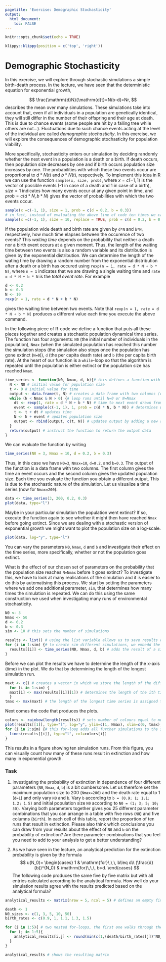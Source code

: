 ```yaml
---
pagetitle: 'Exercise: Demographic Stochasticity'
output: 
  html_document:
    toc: FALSE
---
```


```r
knitr::opts_chunk$set(echo = TRUE)
```

```r
klippy::klippy(position = c('top', 'right'))
```

# Demographic Stochasticity {.tabset}

In this exercise, we will explore through stochastic simulations a simple birth-death process. In the lecture, we have seen that the deterministic equation for exponential growth,

$$
\frac{\mathrm{d}N}{\mathrm{d}t}=N(b-d)=Nr,
$$
describes the mean over many simulations. These simulations take into account that, even if all individuals in a population are genetically identical, they will still differ in the number of their offspring and their age at death. This is due to chance events (some people are hit by a falling tree while others are not...). Fluctuations due to such chance events acting at the level of the individual are called *demographic stochasticity*. In this exercise, we will explore the consequences of demographic stochasticity for population viability.

More specifically, stochasticity enters our simulation by deciding randomly whether the next event in a population is a death or a birth. If death occurs, then population size decreases by one and if birth occurs population size increases by one. The probabilities with which these two events occur are proportional to $d*N(t)$ and $b*N(t)$, respectively. To implement this idea in R we can use the function ```sample(x, size, prob)```, where $x = c(-1, 1)$ is the vector of possible events (-1 in case of a death and 1 in case of a birth), $size = 1$ indicates how many events occur at any given point in time, and $prob = c(d*N, b*N)$ gives the vector of probabilities with which the two events occur.

```r
sample(x =c(-1, 1), size = 1, prob = c(d = 0.2, b = 0.3))
# in fact, instead of evaluating the above line of code ten times we can simply evaluate
sample(x =c(-1, 1), size = 10, replace = TRUE, prob = c(d = 0.2, b = 0.3)) # here we had to add the argument replace=TRUE to the function to indicate that earlier outcomes do not effect the probabilities of future outcomes
```

If the population wide death and birth rate are given by ```d*N``` and ```b*N```, respectively, how much time elapses between the occurence of two events? This *waiting time* depends on the probability that neither a death nor a birth event occurs at a given moment. Thus, the length of the waiting time between two events is also a random variable and its distribution is given by the exponential distribution. We can determine the length of the wating time by drawing a random number from the exponential distribution after a death or a birth has occured using ```rexp(n = 1, rate = d * N + b * N)```, where ```n = 1``` indicates that we are drawing a single waiting time and ```rate = d * N + b * N``` is the *total event rate*. For example

```r
d <- 0.2
b <- 0.3
N <- 10
rexp(n = 1, rate = d * N + b * N)
```

gives the waiting time between two events. Note that ```rexp(n = 1, rate = d * N + b * N)``` produces a different value each time you execute the above command.

In the following piece of R-code we define a function that puts all these pieces together and creates a stochastic population dynamical time series. The function has four arguments: ```N0``` (the initial number of individuals in the population), ```Nmax``` (when the simulated population has reached this number the simulation stops (the simulation also stops once the population has gone extinct (```N=0```)), ```d``` (the per capita death rate) and ```b``` (the per capita birth rate). At the heart of our function is a ```while```-loop so that the algorithm is repeated until the population is either extinct or the population size has reached ```Nmax```.

```r
time_series <- function(N0, Nmax, d, b){# this defines a function with the name "time_series". It has four arguments: N0, Nmax, b, d
  N <- N0 # initial value for population size
  t <- 0 # initial value for time
  output <- data.frame(t, N) # creates a data frame with two columns (one for time and one for population size) in which we store the results from the simulation; we could also have used a matrix instead
  while (N < Nmax & N > 0) {# loop runs until N=0 or N=Nmax
    dt <- rexp(1, rate = d * N + b * N) # time to next event drawn from exponential distribution
    event <- sample(c(-1, 1), 1, prob = c(d * N, b * N)) # determines whether next event is birth or death
    t <- t + dt # updates time
    N <- N + event # updates population size
    output <- rbind(output, c(t, N)) # updates output by adding a new row
  }
  return(output) # instruct the function to return the output data
}
```

We can evaluate the function by writing

```r
time_series(N0 = 3, Nmax = 10, d = 0.2, b = 0.3)
```

Thus, in this case we have ```N0=3```, ```Nmax=10```, ```d=0.2```, and ```b=0.3```. The output of the function is a data frame with two columns. The first column gives the time an event occurs and the second column gives the updated population size. Each time you evaluate the function you obtain a different output. This is due to the stochastic nature of the simulation. Let us visualize a time series (now for ```Nmax=200```).

```r
data <- time_series(3, 200, 0.2, 0.3)
plot(data, type="l")
```

Maybe in your particular simulation the population went extinct? If so, execute the function again to see whether it might then have reached ```Nmax``` before going extinct. Since we are dealing with a stochastic version of exponential growth we might want to plot the population size on a log-scale.

```r
plot(data, log="y", type="l")
```

You can vary the parameters ```N0```, ```Nmax```, ```d``` and ```b``` and investigate their effect on the time series, more specifically, whether or not the population goes extinct.

What is the effect of our chosen set of parameters on the probability that the population size reaches ```N=Nmax``` before it goes extinct? To investigate this, we have to look at many realisations of the simulation and it is easier to do this by automatising this process. We start by setting the parameters where we add one additional parameter, ```sim```, that determines how many times the simulation is repeated. We can do this using the same construction we used when investigating many runs of environmental stochasticity.

```r
N0 <- 3
Nmax <- 50
d <- 0.2
b <- 0.3
sim <- 10 # this sets the number of simulations

results <- list() # using the list variable allows us to save results of all iterations of the function time_series, that is, we can save several data frames in it
for (i in 1:sim) {# to create sim different simulations, we embedd the function time.series in a for-loop
  results[[i]] <- time_series(N0, Nmax, d, b) # adds the result of a simulation to the results, note that we have to use [[]] to access list entries
}
```

Before we can plot the results we have to determine the length of the x-axis (time) in the plot. We do that by determining the length of the longest simulation run.

```r
maxt <- c() # creates a vector in which we store the length of the different time series
  for (i in 1:sim) {
  maxt[i] <- max(results[[i]][1]) # determines the length of the ith time series and stores the result in the object maxt
  }
tmax <- max(maxt) # the length of the longest time series is assigned to the parameter tmax
```

Next comes the code that produces the plots.

```r
colors <- rainbow(length(results)) # sets number of colours equal to number sim
plot(results[[1]], type="l", log="y", ylim=c(1, Nmax), xlim=c(0, tmax), col=colors[1]) # plots the first simulation
for (i in 2:sim) {# this for-loop adds all further simulations to the same graph
  lines(results[[i]], type="l", col=colors[i])
}
```

This results in a figure showing ten simulation runs. From this figure, you can visually count how many of these runs result in extinction and how many in exponential growth.

### Task

  1)
Investigating the probability of extinction in dependence of four different parameters (```N0```, ```Nmax```, ```d```, ```b```) is a bit cumbersome. Let us therefore set the maximum population size to 200 (```Nmax=200```) and the death rate equal to 1 (```d=1```) and only vary ```N0``` and ```b```. Vary ```b``` according to ```b = (0.9; 1; 1.1; 1.2; 1.5)``` and initial population size ```N0``` according to ```N0 = (1; 3; 5; 10; 50)```. Varying both parameters together gives you 25 different parameter combinations that you can arrange in a table with five rows (```N0```) and five columns (```birth```). In each cell of this table, report the proportion of ten runs that result in extinction.
Please also think which conclusions you can draw from your results about the effect of ```N0``` and ```b``` on the probability of extinction? Are there parameter combinations that you feel you need to add to your analysis to get a better understanding?

  2) 
As we have seen in the lecture, an analytical prediction for the extinction probability is given by the formula 
$$
u(N_0)=
\begin{cases}
1 & \mathrm{for}\,\,\, b\leq d\\
(\frac{d}{b})^{N_0} & \mathrm{for}\,\,\, b>d.
\end{cases}
$$
The following code produces the same five by five matrix but with all entries calculated according to the analytical formula. How well do your simulation results agree with the results predicted based on the analytical formula?

```r
analytical_results <- matrix(nrow = 5, ncol = 5) # defines an empty five by five matrix in which we can store the results

death <- 1
N0_sizes <- c(1, 3, 5, 10, 50)
birth_rates <- c(0.9, 1, 1.1, 1.3, 1.5)

for (i in 1:5){ # two nested for-loops, the first one walks through the rows and the second one walks through the columns
  for (j in 1:5){
    analytical_results[i,j] <- round(min(c(1,(death/birth_rates[j])^N0_sizes[i])),3) # results are rounded to three digits after the comma
  }
}

analytical_results # shows the resulting matrix
```